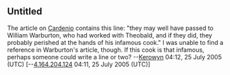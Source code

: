 <article id="2303297" title=Talk:William Warburton>
	<talkpage id="2303297" title="Talk:William Warburton">
{{WikiProject Shakespeare|class=Start|importance=Low}}
{{WPBiography|living=no|class=start|listas=Warburton, William}}

==Untitled==
The article on [[Cardenio]] contains this line:
&quot;they may well have passed to William Warburton, who had worked with Theobald, and if 
they did, they probably perished at the hands of his infamous cook.&quot;
I was unable to find a reference in Warburton's article, though. If this cook is that infamous, perhaps someone could write a line or two?
--[[User:Kerowyn|Kerowyn]] 04:12, 25 July 2005 (UTC) [--[[User:4.164.204.124|4.164.204.124]] 04:11, 25 July 2005 (UTC)]
	</talkpage>
</article>
